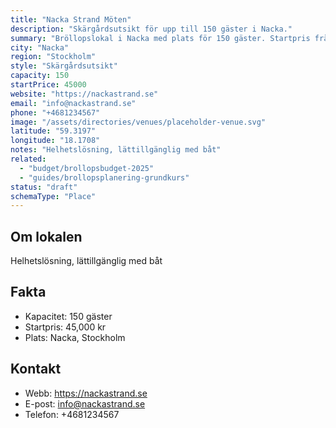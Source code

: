 ```yaml
---
title: "Nacka Strand Möten"
description: "Skärgårdsutsikt för upp till 150 gäster i Nacka."
summary: "Bröllopslokal i Nacka med plats för 150 gäster. Startpris från 45000 kr."
city: "Nacka"
region: "Stockholm"
style: "Skärgårdsutsikt"
capacity: 150
startPrice: 45000
website: "https://nackastrand.se"
email: "info@nackastrand.se"
phone: "+4681234567"
image: "/assets/directories/venues/placeholder-venue.svg"
latitude: "59.3197"
longitude: "18.1708"
notes: "Helhetslösning, lättillgänglig med båt"
related:
  - "budget/brollopsbudget-2025"
  - "guides/brollopsplanering-grundkurs"
status: "draft"
schemaType: "Place"
---
```


## Om lokalen

Helhetslösning, lättillgänglig med båt

## Fakta

- Kapacitet: 150 gäster
- Startpris: 45,000 kr
- Plats: Nacka, Stockholm

## Kontakt

- Webb: https://nackastrand.se
- E-post: info@nackastrand.se
- Telefon: +4681234567
